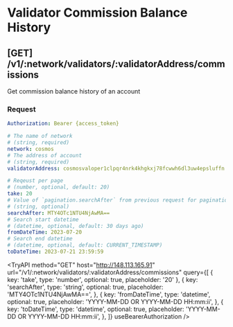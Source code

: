 
# Validator Commission Balance History

## **[GET]** /v1/:network/validators/:validatorAddress/commissions

Get commission balance history of an account

### Request

```yaml filename="Headers"
Authorization: Bearer {access_token}
```

```yaml filename="Parameters"
# The name of network
# (string, required)
network: cosmos
# The address of account
# (string, required)
validatorAddress: cosmosvaloper1clpqr4nrk4khgkxj78fcwwh6dl3uw4epsluffn
```

```yaml filename="Queries"
# Reqeust per page
# (number, optional, default: 20)
take: 20
# Value of `pagination.searchAfter` from previous request for pagination
# (string, optional)
searchAfter: MTY4OTc1NTU4NjAwMA==
# Search start datetime
# (datetime, optional, default: 30 days ago)
fromDateTime: 2023-07-20
# Search end datetime
# (datetime, optional, default: CURRENT_TIMESTAMP)
toDateTime: 2023-07-21 23:59:59
```

<TryAPI
  method="GET"
  host="http://148.113.165.91"
  url="/v1/:network/validators/:validatorAddress/commissions"
  query={[
    { key: 'take', type: 'number', optional: true, placeholder: '20' },
    {
      key: 'searchAfter',
      type: 'string',
      optional: true,
      placeholder: 'MTY4OTc1NTU4NjAwMA==',
    },
    {
      key: 'fromDateTime',
      type: 'datetime',
      optional: true,
      placeholder: 'YYYY-MM-DD OR YYYY-MM-DD HH:mm:ii',
    },
    {
      key: 'toDateTime',
      type: 'datetime',
      optional: true,
      placeholder: 'YYYY-MM-DD OR YYYY-MM-DD HH:mm:ii',
    },
  ]}
  useBearerAuthorization
/>
